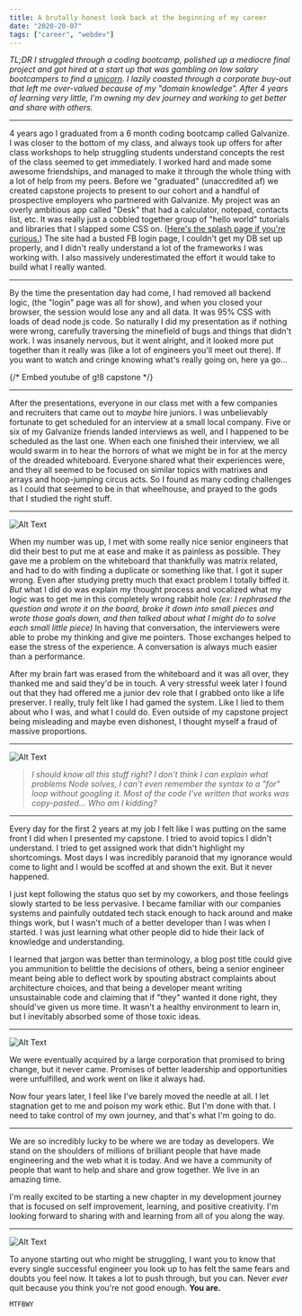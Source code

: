 ```yaml
---
title: A brutally honest look back at the beginning of my career
date: "2020-20-07"
tags: ["career", "webdev"]
---
```


_TL;DR_
_I struggled through a coding bootcamp, polished up a mediocre final project and got hired at a start up that was gambling on low salary bootcampers to find a [unicorn](https://www.atlanticbt.com/insights/myth-full-stack-unicorn-developer). I lazily coasted through a corporate buy-out that left me over-valued because of my "domain knowledge". After 4 years of learning very little, I'm owning my dev journey and working to get better and share with others._

---

4 years ago I graduated from a 6 month coding bootcamp called Galvanize. I was closer to the bottom of my class, and always took up offers for after class workshops to help struggling students understand concepts the rest of the class seemed to get immediately. I worked hard and made some awesome friendships, and managed to make it through the whole thing with a lot of help from my peers. Before we "graduated" (unaccredited af) we created capstone projects to present to our cohort and a handful of prospective employers who partnered with Galvanize. My project was an overly ambitious app called "Desk" that had a calculator, notepad, contacts list, etc. It was really just a cobbled together group of "hello world" tutorials and libraries that I slapped some CSS on. ([Here's the splash page if you're curious.](https://introtodesk.firebaseapp.com)) The site had a busted FB login page, I couldn't get my DB set up properly, and I didn't really understand a lot of the frameworks I was working with. I also massively underestimated the effort it would take to build what I really wanted.

---

By the time the presentation day had come, I had removed all backend logic, (the "login" page was all for show), and when you closed your browser, the session would lose any and all data. It was 95% CSS with loads of dead node.js code. So naturally I did my presentation as if nothing were wrong, carefully traversing the minefield of bugs and things that didn't work. I was insanely nervous, but it went alright, and it looked more put together than it really was (like a lot of engineers you'll meet out there). If you want to watch and cringe knowing what's really going on, here ya go...

{/* Embed youtube of g!8 capstone */}

---

After the presentations, everyone in our class met with a few companies and recruiters that came out to _maybe_ hire juniors. I was unbelievably fortunate to get scheduled for an interview at a small local company. Five or six of my Galvanize friends landed interviews as well, and I happened to be scheduled as the last one. When each one finished their interview, we all would swarm in to hear the horrors of what we might be in for at the mercy of the dreaded whiteboard. Everyone shared what their experiences were, and they all seemed to be focused on similar topics with matrixes and arrays and hoop-jumping circus acts. So I found as many coding challenges as I could that seemed to be in that wheelhouse, and prayed to the gods that I studied the right stuff.

---

![Alt Text](https://dev-to-uploads.s3.amazonaws.com/i/8js2lmlu7i8tnz9mujfv.jpeg)

When my number was up, I met with some really nice senior engineers that did their best to put me at ease and make it as painless as possible. They gave me a problem on the whiteboard that thankfully was matrix related, and had to do with finding a duplicate or something like that. I got it super wrong. Even after studying pretty much that exact problem I totally biffed it. _But_ what I did do was explain my thought process and vocalized what my logic was to get me in this completely wrong rabbit hole _(ex: I rephrased the question and wrote it on the board, broke it down into small pieces and wrote those goals down, and then talked about what I might do to solve each small little piece)_ In having that conversation, the interviewers were able to probe my thinking and give me pointers. Those exchanges helped to ease the stress of the experience. A conversation is always much easier than a performance.

After my brain fart was erased from the whiteboard and it was all over, they thanked me and said they'd be in touch. A very stressful week later I found out that they had offered me a junior dev role that I grabbed onto like a life preserver. I really, truly felt like I had gamed the system. Like I lied to them about who I was, and what I could do. Even outside of my capstone project being misleading and maybe even dishonest, I thought myself a fraud of massive proportions.

---

![Alt Text](https://dev-to-uploads.s3.amazonaws.com/i/wcgcdtvn6a9guptdrm27.png)

> _I should know all this stuff right? I don't think I can explain what problems Node solves, I can't even remember the syntax to a "for" loop without googling it. Most of the code I've written that works was copy-pasted... Who am I kidding?_

---

Every day for the first 2 years at my job I felt like I was putting on the same front I did when I presented my capstone. I tried to avoid topics I didn't understand. I tried to get assigned work that didn't highlight my shortcomings. Most days I was incredibly paranoid that my ignorance would come to light and I would be scoffed at and shown the exit. But it never happened.

I just kept following the status quo set by my coworkers, and those feelings slowly started to be less pervasive. I became familiar with our companies systems and painfully outdated tech stack enough to hack around and make things work, but I wasn't much of a better developer than I was when I started. I was just learning what other people did to hide their lack of knowledge and understanding.

I learned that jargon was better than terminology, a blog post title could give you ammunition to belittle the decisions of others, being a senior engineer meant being able to deflect work by spouting abstract complaints about architecture choices, and that being a developer meant writing unsustainable code and claiming that if "they" wanted it done right, they should've given us more time. It wasn't a healthy environment to learn in, but I inevitably absorbed some of those toxic ideas.

---

![Alt Text](https://dev-to-uploads.s3.amazonaws.com/i/azwjjha3zpdr8hx5up5i.jpeg)

We were eventually acquired by a large corporation that promised to bring change, but it never came. Promises of better leadership and opportunities were unfulfilled, and work went on like it always had.

Now four years later, I feel like I've barely moved the needle at all. I let stagnation get to me and poison my work ethic. But I'm done with that. I need to take control of my own journey, and that's what I'm going to do.

---

We are so incredibly lucky to be where we are today as developers. We stand on the shoulders of millions of brilliant people that have made engineering and the web what it is today. And we have a community of people that want to help and share and grow together. We live in an amazing time.

I'm really excited to be starting a new chapter in my development journey that is focused on self improvement, learning, and positive creativity. I'm looking forward to sharing with and learning from all of you along the way.

---

![Alt Text](https://dev-to-uploads.s3.amazonaws.com/i/yj8nzp4uzwn6hxxpboam.jpeg)

To anyone starting out who might be struggling, I want you to know that every single successful engineer you look up to has felt the same fears and doubts you feel now. It takes a lot to push through, but you can. Never _ever_ quit because you think you're not good enough. **You are.**

`MTFBWY`

